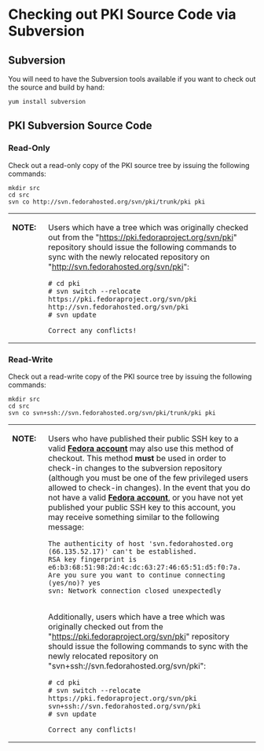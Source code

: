 = Checking out PKI Source Code via Subversion =

== Subversion ==

You will need to have the Subversion tools available if you want to check out the source and build by hand:

 yum install subversion

== PKI Subversion Source Code ==

=== Read-Only ===

Check out a read-only copy of the PKI source tree by issuing the following commands:

 mkdir src
 cd src
 svn co <nowiki>http://svn.fedorahosted.org/svn/pki/trunk/pki</nowiki> pki

<table>
<tr>
<td valign="TOP">'''NOTE:&nbsp;&nbsp;'''</td>
<td valign="TOP">Users which have a tree which was originally checked out from the "https://pki.fedoraproject.org/svn/pki" repository should issue the following commands to sync with the newly relocated repository on "http://svn.fedorahosted.org/svn/pki":
<ul>
<pre>
# cd pki
# svn switch --relocate https://pki.fedoraproject.org/svn/pki http://svn.fedorahosted.org/svn/pki
# svn update

Correct any conflicts!
</pre>
</ul>
</td>
</tr>
</table>

<!--
When attempting to check out the source code for the first time, something similar to the following message may be displayed (using the certificate replacement of March 26, 2009):

   Error validating server certificate for 'https://pki.fedoraproject.org:443':
   - The certificate is not issued by a trusted authority. Use the fingerprint to validate the certificate manually!
   Certificate information:
   - Hostname: pki.fedoraproject.org
   - Valid: from Mon, 29 Mar 2010 18:14:16 GMT until Sat, 29 Mar 2014 18:14:16 GMT
   - Issuer: dogtag, US
   - Fingerprint: dd:d2:bd:8a:ba:69:e3:c3:d0:c0:ad:4d:d3:37:cd:b5:d3:81:4d:e6
  (R)eject, accept (t)emporarily or accept (p)ermanently?

Pay special attention to the '''Fingerprint''', as it much MATCH the following SHA1 Fingerprint '''''EXACTLY''''':

  dd:d2:bd:8a:ba:69:e3:c3:d0:c0:ad:4d:d3:37:cd:b5:d3:81:4d:e6

<table>
<tr>
<td valign="top">'''IMPORTANT:&nbsp;&nbsp;'''</td>
<td>If the fingerprints do NOT match exactly, the user is NOT downloading the Dogtag source code from the official Dogtag repository, and the (R)eject option should be selected.  Please report any such incident by cutting and pasting the erroneous message into an email, and send it to [mailto:pki-devel@redhat.com pki-devel@redhat.com].</td>
</tr>
</table>
-->

=== Read-Write ===

Check out a read-write copy of the PKI source tree by issuing the following commands:

 mkdir src
 cd src
 svn co <nowiki>svn+ssh://svn.fedorahosted.org/svn/pki/trunk/pki</nowiki> pki

<table>
<tr>
<td rowspan=2 valign="TOP">'''NOTE:&nbsp;&nbsp;'''</td>
<td valign="TOP">Users who have published their public SSH key to a valid '''[https://admin.fedoraproject.org/accounts Fedora account]''' may also use this method of checkout.  This method '''must''' be used in order to check-in changes to the subversion repository (although you must be one of the few privileged users allowed to check-in changes).  In the event that you do not have a valid '''[https://admin.fedoraproject.org/accounts Fedora account]''', or you have not yet published your public SSH key to this account, you may receive something similar to the following message:<br>
<ul>
<pre>
The authenticity of host 'svn.fedorahosted.org (66.135.52.17)' can't be established.
RSA key fingerprint is e6:b3:68:51:98:2d:4c:dc:63:27:46:65:51:d5:f0:7a.
Are you sure you want to continue connecting (yes/no)? yes
svn: Network connection closed unexpectedly
</pre>
</ul>
</td>
</tr>
<tr>
<td valign="TOP">Additionally, users which have a tree which was originally checked out from the "https://pki.fedoraproject.org/svn/pki" repository should issue the following commands to sync with the newly relocated repository on "svn+ssh://svn.fedorahosted.org/svn/pki":
<ul>
<pre>
# cd pki
# svn switch --relocate https://pki.fedoraproject.org/svn/pki svn+ssh://svn.fedorahosted.org/svn/pki
# svn update

Correct any conflicts!
</pre>
</ul>
</td>
</tr>
</table>